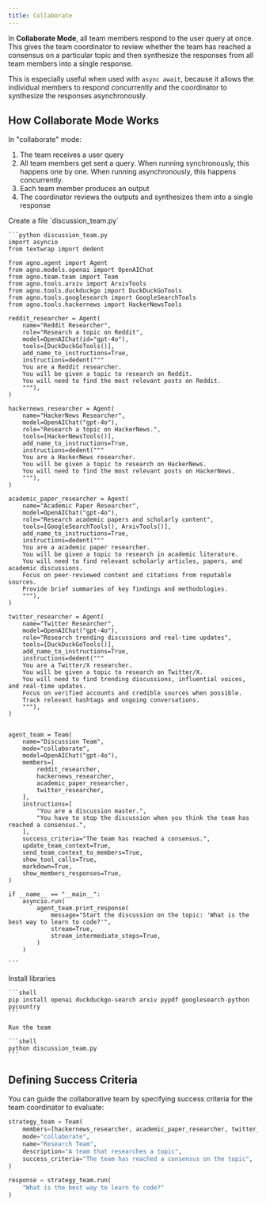```yaml
---
title: Collaborate
---
```


In **Collaborate Mode**, all team members respond to the user query at once. This gives the team coordinator to review whether the team has reached a consensus on a particular topic and then synthesize the responses from all team members into a single response.

This is especially useful when used with `async await`, because it allows the individual members to respond concurrently and the coordinator to synthesize the responses asynchronously.

## How Collaborate Mode Works

In "collaborate" mode:

1. The team receives a user query
2. All team members get sent a query. When running synchronously, this happens one by one. When running asynchronously, this happens concurrently.
3. Each team member produces an output
4. The coordinator reviews the outputs and synthesizes them into a single response

<Steps>
  <Step title="Create a collaborate mode team">
    Create a file `discussion_team.py`

    ```python discussion_team.py
    import asyncio
    from textwrap import dedent

    from agno.agent import Agent
    from agno.models.openai import OpenAIChat
    from agno.team.team import Team
    from agno.tools.arxiv import ArxivTools
    from agno.tools.duckduckgo import DuckDuckGoTools
    from agno.tools.googlesearch import GoogleSearchTools
    from agno.tools.hackernews import HackerNewsTools

    reddit_researcher = Agent(
        name="Reddit Researcher",
        role="Research a topic on Reddit",
        model=OpenAIChat(id="gpt-4o"),
        tools=[DuckDuckGoTools()],
        add_name_to_instructions=True,
        instructions=dedent("""
        You are a Reddit researcher.
        You will be given a topic to research on Reddit.
        You will need to find the most relevant posts on Reddit.
        """),
    )

    hackernews_researcher = Agent(
        name="HackerNews Researcher",
        model=OpenAIChat("gpt-4o"),
        role="Research a topic on HackerNews.",
        tools=[HackerNewsTools()],
        add_name_to_instructions=True,
        instructions=dedent("""
        You are a HackerNews researcher.
        You will be given a topic to research on HackerNews.
        You will need to find the most relevant posts on HackerNews.
        """),
    )

    academic_paper_researcher = Agent(
        name="Academic Paper Researcher",
        model=OpenAIChat("gpt-4o"),
        role="Research academic papers and scholarly content",
        tools=[GoogleSearchTools(), ArxivTools()],
        add_name_to_instructions=True,
        instructions=dedent("""
        You are a academic paper researcher.
        You will be given a topic to research in academic literature.
        You will need to find relevant scholarly articles, papers, and academic discussions.
        Focus on peer-reviewed content and citations from reputable sources.
        Provide brief summaries of key findings and methodologies.
        """),
    )

    twitter_researcher = Agent(
        name="Twitter Researcher",
        model=OpenAIChat("gpt-4o"),
        role="Research trending discussions and real-time updates",
        tools=[DuckDuckGoTools()],
        add_name_to_instructions=True,
        instructions=dedent("""
        You are a Twitter/X researcher.
        You will be given a topic to research on Twitter/X.
        You will need to find trending discussions, influential voices, and real-time updates.
        Focus on verified accounts and credible sources when possible.
        Track relevant hashtags and ongoing conversations.
        """),
    )


    agent_team = Team(
        name="Discussion Team",
        mode="collaborate",
        model=OpenAIChat("gpt-4o"),
        members=[
            reddit_researcher,
            hackernews_researcher,
            academic_paper_researcher,
            twitter_researcher,
        ],
        instructions=[
            "You are a discussion master.",
            "You have to stop the discussion when you think the team has reached a consensus.",
        ],
        success_criteria="The team has reached a consensus.",
        update_team_context=True,
        send_team_context_to_members=True,
        show_tool_calls=True,
        markdown=True,
        show_members_responses=True,
    )

    if __name__ == "__main__":
        asyncio.run(
            agent_team.print_response(
                message="Start the discussion on the topic: 'What is the best way to learn to code?'",
                stream=True,
                stream_intermediate_steps=True,
            )
        )

    ```
  </Step>

  <Step title="Run the team">
    Install libraries

    ```shell
    pip install openai duckduckgo-search arxiv pypdf googlesearch-python pycountry
    ```

    Run the team

    ```shell
    python discussion_team.py
    ```
  </Step>
</Steps>


## Defining Success Criteria

You can guide the collaborative team by specifying success criteria for the team coordinator to evaluate:

```python
strategy_team = Team(
    members=[hackernews_researcher, academic_paper_researcher, twitter_researcher],
    mode="collaborate",
    name="Research Team",
    description="A team that researches a topic",
    success_criteria="The team has reached a consensus on the topic",
)

response = strategy_team.run(
    "What is the best way to learn to code?"
)
```

